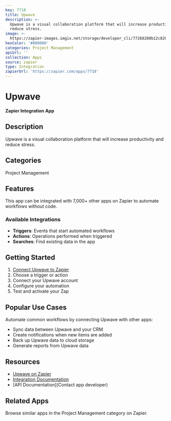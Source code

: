 ```yaml
---
key: 7718
title: Upwave
description: >-
  Upwave is a visual collaboration platform that will increase productivity and
  reduce stress.
image: >-
  https://zapier-images.imgix.net/storage/developer_cli/77268280b12c820308c1d596f3f49fb9.png?auto=format%2Ccompress&ixlib=python-3.0.0&q=50
hexColor: '#000000'
categories: Project Management
apiUrl: ''
collection: Apps
source: zapier
type: Integration
zapierUrl: 'https://zapier.com/apps/7718'
---
```

# Upwave

**Zapier Integration App**

## Description

Upwave is a visual collaboration platform that will increase productivity and reduce stress.

## Categories

Project Management

## Features

This app can be integrated with 7,000+ other apps on Zapier to automate workflows without code.

### Available Integrations

- **Triggers**: Events that start automated workflows
- **Actions**: Operations performed when triggered
- **Searches**: Find existing data in the app

## Getting Started

1. [Connect Upwave to Zapier](https://zapier.com/apps/7718)
2. Choose a trigger or action
3. Connect your Upwave account
4. Configure your automation
5. Test and activate your Zap

## Popular Use Cases

Automate common workflows by connecting Upwave with other apps:

- Sync data between Upwave and your CRM
- Create notifications when new items are added
- Back up Upwave data to cloud storage
- Generate reports from Upwave data

## Resources

- [Upwave on Zapier](https://zapier.com/apps/7718)
- [Integration Documentation](https://zapier.com/apps/7718/integrations)
- [API Documentation](Contact app developer)

## Related Apps

Browse similar apps in the Project Management category on Zapier.
